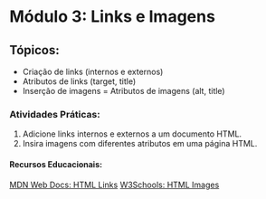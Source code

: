 # Módulo 3: Links e Imagens

## Tópicos:

- Criação de links (internos e externos)
- Atributos de links (target, title)
- Inserção de imagens
= Atributos de imagens (alt, title)

### Atividades Práticas:

1. Adicione links internos e externos a um documento HTML.
2. Insira imagens com diferentes atributos em uma página HTML.

#### Recursos Educacionais:

[MDN Web Docs: HTML Links](https://developer.mozilla.org/en-US/docs/Web/HTML/Element/link)
[W3Schools: HTML Images](https://www.w3schools.com/html/html_images.asp)